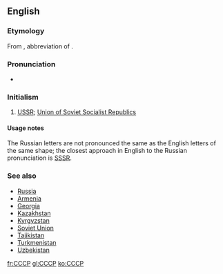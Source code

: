{{xsee|[[СССР]] ''(Cyrillic alphabet)''}}

==English==

===Etymology===
From {{etyl|ru|en}} {{term|СССР|tr=SSSR|lang=ru}}, abbreviation of {{term|Союз Советских Социалистических Республик|tr=Sojúz Sovétskih Socialistíčeskih Respúblik||The Union of Soviet Socialist Republics|lang=ru}}.

===Pronunciation===
* {{IPA|/si.si.si.piː/|lang=en}}

===Initialism===
{{head|en|initialism}}

# [[USSR]]; [[Union of Soviet Socialist Republics]]

====Usage notes====
The Russian letters are not pronounced the same as the English letters of the same shape; the closest approach in English to the Russian pronunciation is [[SSSR]].

===See also===
* [[Russia]]
* [[Armenia]]
* [[Georgia]]
* [[Kazakhstan]]
* [[Kyrgyzstan]]
* [[Soviet Union]]
* [[Tajikistan]]
* [[Turkmenistan]]
* [[Uzbekistan]]

[[fr:CCCP]]
[[gl:CCCP]]
[[ko:CCCP]]